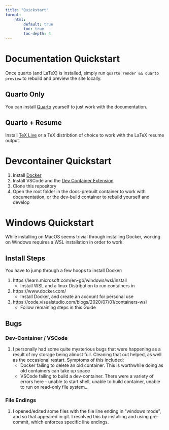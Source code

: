 ```yaml
---
title: "Quickstart"
format:
    html:
        default: true
        toc: true
        toc-depth: 4
---
```


# Documentation Quickstart

Once quarto (and LaTeX) is installed, simply run `quarto render && quarto preview` to rebuild and preview the site locally.

## Quarto Only

You can install [Quarto](https://quarto.org/docs/download/) yourself to just work with the documentation.

## Quarto + Resume

Install [TeX Live](https://tug.org/texlive/) or a TeX distribtion of choice to work with the LaTeX resume output.

# Devcontainer Quickstart

1. Install [Docker](https://www.docker.com/)
1. Install VSCode and the [Dev Container Extension](https://code.visualstudio.com/docs/devcontainers/containers)
1. Clone this repository
1. Open the root folder in the docs-prebuilt container to work with documentation, or the dev-build container to rebuild yourself and develop

# Windows Quickstart

While installing on MacOS seems trivial through installing Docker, working on Windows requires a WSL installation in order to work.

## Install Steps

You have to jump through a few hoops to install Docker:

1. https://learn.microsoft.com/en-gb/windows/wsl/install
    - Install WSL and a linux Distribution to run containers in
1. https://www.docker.com/
    - Install Docker, and create an account for personal use
1. https://code.visualstudio.com/blogs/2020/07/01/containers-wsl
    - Follow remaining steps in this Guide

## Bugs

### Dev-Container / VSCode

1. I personally had some quite mysterious bugs that were happening as a result of my storage being almost full. Cleaning that out helped, as well as the occasional restart. Symptoms of this included:
    - Docker failing to delete an old container. This is worthwhile doing as old containers can take up space
    - VSCode failing to build a dev-container. There were a variety of errors here - unable to start shell, unable to build container, unable to run on read-only file system...

### File Endings

1. I opened/edited some files with the file line ending in "windows mode", and so that appeared in git. I resolved this by installing and using pre-commit, which enforces specific line endings.
